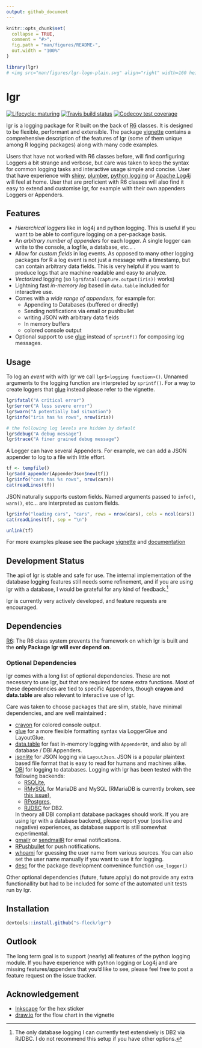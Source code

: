 ```yaml
---
output: github_document
---
```


<!-- README.md is generated from README.Rmd. Please edit that file -->

```r
knitr::opts_chunk$set(
  collapse = TRUE,
  comment = "#>",
  fig.path = "man/figures/README-",
  out.width = "100%"
)

library(lgr)
# <img src="man/figures/lgr-logo-plain.svg" align="right" width=160 height=160/>
```
# lgr

[![Lifecycle: maturing](https://img.shields.io/badge/lifecycle-maturing-blue.svg)](https://www.tidyverse.org/lifecycle/#maturing)
[![Travis build status](https://travis-ci.org/s-fleck/lgr.svg?branch=master)](https://travis-ci.org/s-fleck/lgr)
[![Codecov test coverage](https://codecov.io/gh/s-fleck/lgr/branch/master/graph/badge.svg)](https://codecov.io/gh/s-fleck/lgr?branch=master)

lgr is a logging package for R built on the back of 
[R6](https://github.com/r-lib/R6) classes. It is designed to be flexible,
performant and extensible. The package 
[vignette](https://s-fleck.github.io/lgr/articles/lgr.html) contains a 
comprehensive description of the features of lgr (some of them unique among
R logging packages) along with many code examples.

Users that have not worked with R6 classes before, will find configuring
Loggers a bit strange and verbose, but care was taken to keep
the syntax for common logging tasks and interactive usage simple and concise.
User that have experience with 
  [shiny](https://github.com/rstudio/shiny), 
  [plumber](https://github.com/trestletech/plumber),
  [python logging](https://docs.python.org/3/library/logging.html) or 
  [Apache Log4j](https://logging.apache.org/log4j/2.x/) will feel
at home. User that are proficient with R6 classes will also find it easy
to extend and customise lgr, for example with their own appenders Loggers or 
Appenders. 



## Features

* *Hierarchical loggers* like in log4j and python logging. This is useful if you
  want to be able to configure logging on a per-package basis.
* An *arbitrary number of appenders* for each logger. A single logger can write
  to the console, a logfile, a database, etc... .
* Allow for *custom fields* in log events. As opposed to many other logging 
  packages for R a log event is not just a message with a timestamp, but
  can contain arbitrary data fields. This is very helpful if you want to produce
  logs that are machine readable and easy to analyze.
* *Vectorized* logging (so `lgr$fatal(capture.output(iris))` works)
* Lightning fast *in-memory log* based in `data.table` included for 
  interactive use.
* Comes with a *wide range of appenders*, for example for:
    * Appending to Databases (buffered or directly)
    * Sending notifications via email or pushbullet
    * writing JSON with arbitrary data fields
    * In memory buffers
    * colored console output
* Optional support to use [glue](https://glue.tidyverse.org/) instead of 
  `sprintf()` for composing log messages.


## Usage

To log an *event* with with lgr we call `lgr$<logging function>()`. Unnamed 
arguments to the logging function are interpreted by `sprintf()`. For a way
to create loggers that [glue](https://glue.tidyverse.org/) instead
please refer to the vignette.

```r
lgr$fatal("A critical error")
lgr$error("A less severe error")
lgr$warn("A potentially bad situation")
lgr$info("iris has %s rows", nrow(iris))

# the following log levels are hidden by default
lgr$debug("A debug message")
lgr$trace("A finer grained debug message")
```

A Logger can have several Appenders. For example, we can add a JSON appender to
log to a file with little effort. 

```r
tf <- tempfile()
lgr$add_appender(AppenderJson$new(tf))
lgr$info("cars has %s rows", nrow(cars))
cat(readLines(tf))
```

JSON naturally supports custom fields. Named arguments passed to `info()`, 
`warn()`, etc... are interpreted as custom fields.

```r
lgr$info("loading cars", "cars", rows = nrow(cars), cols = ncol(cars))
cat(readLines(tf), sep = "\n")
```

```r
unlink(tf)
```

For more examples please see the 
package 
[vignette](https://s-fleck.github.io/lgr/articles/lgr.html) and 
[documentation](https://s-fleck.github.io/lgr/)




## Development Status

The api of lgr is stable and safe for use. The internal implementation of
the database logging features still needs some refinement, and if you are
using lgr with a database, I would be grateful for any kind of 
feedback.^[The only database logging I can currently test extensively is DB2 via RJDBC. I do not recommend this setup if you have other options.]

lgr is currently very actively developed, and feature requests are encouraged.




## Dependencies

[R6](https://github.com/r-lib/R6): The R6 class system prevents the framework
on which lgr is built and the **only Package lgr will ever depend on**.

### Optional Dependencies

lgr comes with a long list of optional dependencies. These are not necessary to 
use lgr, but that are required for some extra functions. Most of these 
dependencies are tied to specific Appenders, though **crayon** and 
**data.table** are also relevant to interactive use of lgr.

Care was taken to choose packages that are slim, stable, have minimal 
dependencies, and are well maintained :

  - [crayon](https://github.com/r-lib/crayon) for colored console output.
  - [glue](https://glue.tidyverse.org/) for a more flexible formatting syntax
    via LoggerGlue and LayoutGlue.
  - [data.table](https://github.com/Rdatatable/) for fast in-memory 
    logging with `AppenderDt`, and also by all database / DBI Appenders. 
  - [jsonlite](https://github.com/jeroen/jsonlite) for JSON logging via 
    `LayoutJson`. JSON is a popular plaintext based file format that is easy to 
    read for humans and machines alike.
  - [DBI](https://github.com/r-dbi/DBI) for logging to databases. Logging with
    lgr has been tested with the following backends: 
    - [RSQLite](https://github.com/r-dbi/RSQLite), 
    - [RMySQL](https://cran.r-project.org/package=RMySQL) for MariaDB and MySQL (RMariaDB is currently broken, see [this issue](https://github.com/r-dbi/RMariaDB/issues/119)),
    - [RPostgres](https://cran.r-project.org/package=RPostgres),
    - [RJDBC](https://github.com/s-u/RJDBC) for DB2. 
    
    In theory all DBI compliant database packages should work. If you
    are using lgr with a database backend, please report your (positive and
    negative) experiences, as database support is still somewhat experimental.
  - [gmailr](https://cran.r-project.org/package=gmailr) or
    [sendmailR](https://cran.r-project.org/package=sendmailR) for email 
    notifications.
  - [RPushbullet](https://github.com/eddelbuettel/rpushbullet) for push
    notifications.
  - [whoami](https://github.com/r-lib/whoami/blob/master/DESCRIPTION) for 
    guessing the user name from various sources. You can also set the user name 
    manually if you want to use it for logging.
  - [desc](https://CRAN.R-project.org/package=desc) for the package development
    convenince function `use_logger()`
    
  Other optional dependencies (future, future.apply) do not provide any extra
  functionallity but had to be included for some of the automated unit tests
  run by lgr.
    

## Installation

``` r
devtools::install.github("s-fleck/lgr")
```

## Outlook

The long term goal is to support (nearly) all features of the python logging
module. If you have experience with python logging or Log4j and are missing
features/appenders that you'd like to see, please feel free to post a feature 
request on the issue tracker.




## Acknowledgement

* [Inkscape](https://inkscape.org/) for the hex sticker
* [draw.io](https://draw.io/) for the flow chart in the vignette
